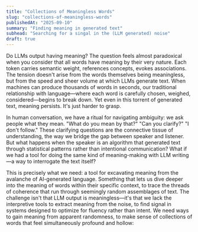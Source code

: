 ```yaml
---
title: "Collections of Meaningless Words"
slug: "collections-of-meaningless-words"
publishedAt: "2025-09-10"
summary: "Finding meaning in generated text"
subhead: "Searching for a singal in the (LLM generated) noise"
draft: true
---
```


Do LLMs output having meaning? The question feels almost paradoxical when you consider that all words have meaning by their very nature. Each token carries semantic weight, references concepts, evokes associations. The tension doesn't arise from the words themselves being meaningless, but from the speed and sheer volume at which LLMs generate text. When machines can produce thousands of words in seconds, our traditional relationship with language—where each word is carefully chosen, weighed, considered—begins to break down. Yet even in this torrent of generated text, meaning persists. It's just harder to grasp.

In human conversation, we have a ritual for navigating ambiguity: we ask people what they mean. "What do you mean by that?" "Can you clarify?" "I don't follow." These clarifying questions are the connective tissue of understanding, the way we bridge the gap between speaker and listener. But what happens when the speaker is an algorithm that generated text through statistical patterns rather than intentional communication? What if we had a tool for doing the same kind of meaning-making with LLM writing—a way to interrogate the text itself?

This is precisely what we need: a tool for excavating meaning from the avalanche of AI-generated language. Something that lets us dive deeper into the meaning of words within their specific context, to trace the threads of coherence that run through seemingly random assemblages of text. The challenge isn't that LLM output is meaningless—it's that we lack the interpretive tools to extract meaning from the noise, to find signal in systems designed to optimize for fluency rather than intent. We need ways to gain meaning from apparent randomness, to make sense of collections of words that feel simultaneously profound and hollow:

<ProtoWordExplorer />
